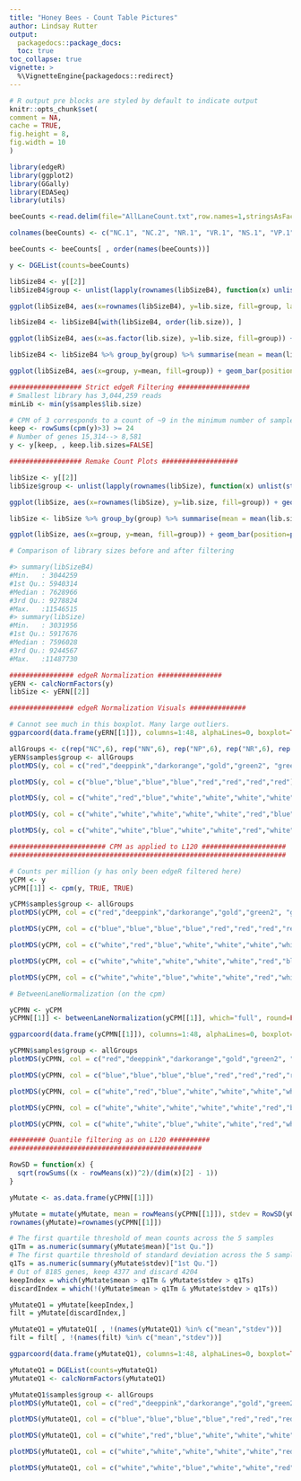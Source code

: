 ```yaml
---
title: "Honey Bees - Count Table Pictures"
author: Lindsay Rutter
output:
  packagedocs::package_docs:
  toc: true
toc_collapse: true
vignette: >
  %\VignetteEngine{packagedocs::redirect}
---
```

  
  <meta http-equiv="content-type" content="text/html;charset=utf-8" />
  
  ```r
# R output pre blocks are styled by default to indicate output
knitr::opts_chunk$set(
  comment = NA,
  cache = TRUE,
  fig.height = 8,
  fig.width = 10
)
```

```r
library(edgeR)
library(ggplot2)
library(GGally)
library(EDASeq)
library(utils)

beeCounts <-read.delim(file="AllLaneCount.txt",row.names=1,stringsAsFactors = FALSE)

colnames(beeCounts) <- c("NC.1", "NC.2", "NR.1", "VR.1", "NS.1", "VP.1", "NS.2", "VR.2", "NP.1", "VP.2", "VC.1", "NP.2", "VP.3", "NP.3", "VS.1", "VS.2", "VC.2", "NC.3", "VP.4", "NC.4", "NR.2", "VC.3", "VC.4", "NP.4", "VR.3", "NC.5", "VS.3", "NP.5", "VC.5", "VS.4", "NS.3", "VS.5", "VP.5", "NR.3", "NR.4", "VC.6", "NS.4", "NC.6", "NP.6", "VR.4", "NR.5", "NR.6", "NS.5", "VP.6", "NS.6", "VR.5", "VR.6", "VS.6")

beeCounts <- beeCounts[ , order(names(beeCounts))]

y <- DGEList(counts=beeCounts)
```

```r
libSizeB4 <- y[[2]]
libSizeB4$group <- unlist(lapply(rownames(libSizeB4), function(x) unlist(strsplit(x,"\\."))[1]))

ggplot(libSizeB4, aes(x=rownames(libSizeB4), y=lib.size, fill=group, las=3)) + geom_bar(position=position_dodge(), stat="identity", colour="black", size=.3) + theme(axis.text.x = element_text(angle = 90, hjust = 1)) + labs(x = "Sample", y = "Library size")# Use thin black outlines

libSizeB4 <- libSizeB4[with(libSizeB4, order(lib.size)), ]

ggplot(libSizeB4, aes(x=as.factor(lib.size), y=lib.size, fill=group)) + geom_bar(position=position_dodge(), stat="identity", colour="black", size=.3) + theme(axis.text.x = element_text(angle = 90, hjust = 1)) + labs(x = "Sample", y = "Library size") + scale_x_discrete(labels=row.names(libSizeB4))

libSizeB4 <- libSizeB4 %>% group_by(group) %>% summarise(mean = mean(lib.size), sd = sd(lib.size))

ggplot(libSizeB4, aes(x=group, y=mean, fill=group)) + geom_bar(position=position_dodge(), stat="identity", colour="black", size=.3) + geom_errorbar(aes(ymin=mean-sd, ymax=mean+sd), size=.3, width=.2, position=position_dodge(.9))
```

```r
################## Strict edgeR Filtering ################## 
# Smallest library has 3,044,259 reads
minLib <- min(y$samples$lib.size)

# CPM of 3 corresponds to a count of ~9 in the minimum number of samples in a group (24). Usually a gene is required to have a count of 5-10 in a library to be considered expressed in that library.
keep <- rowSums(cpm(y)>3) >= 24
# Number of genes 15,314--> 8,581
y <- y[keep, , keep.lib.sizes=FALSE]
```

```r
################## Remake Count Plots ################### 

libSize <- y[[2]]
libSize$group <- unlist(lapply(rownames(libSize), function(x) unlist(strsplit(x,"\\."))[1]))

ggplot(libSize, aes(x=rownames(libSize), y=lib.size, fill=group)) + geom_bar(position=position_dodge(), stat="identity", colour="black", size=.3) # Use thin black outlines

libSize <- libSize %>% group_by(group) %>% summarise(mean = mean(lib.size), sd = sd(lib.size))

ggplot(libSize, aes(x=group, y=mean, fill=group)) + geom_bar(position=position_dodge(), stat="identity", colour="black", size=.3) + geom_errorbar(aes(ymin=mean-sd, ymax=mean+sd), size=.3, width=.2, position=position_dodge(.9))

# Comparison of library sizes before and after filtering

#> summary(libSizeB4)
#Min.   : 3044259
#1st Qu.: 5940314
#Median : 7628966
#3rd Qu.: 9278824
#Max.   :11546515
#> summary(libSize)
#Min.   : 3031956
#1st Qu.: 5917676 
#Median : 7596028
#3rd Qu.: 9244567
#Max.   :11487730
```

```r
################ edgeR Normalization ################
yERN <- calcNormFactors(y)
libSize <- yERN[[2]]
```

```r
################ edgeR Normalization Visuals ##############

# Cannot see much in this boxplot. Many large outliers.
ggparcoord(data.frame(yERN[[1]]), columns=1:48, alphaLines=0, boxplot=TRUE, scale="globalminmax") + coord_flip()

allGroups <- c(rep("NC",6), rep("NN",6), rep("NP",6), rep("NR",6), rep("VC",6), rep("VN",6), rep("VP",6), rep("VR",6))
yERN$samples$group <- allGroups
plotMDS(y, col = c("red","deeppink","darkorange","gold","green2", "green4","blue", "purple")[factor(allGroups)], cex=0.6)

plotMDS(y, col = c("blue","blue","blue","blue","red","red","red","red")[factor(allGroups)], cex=0.6)

plotMDS(y, col = c("white","red","blue","white","white","white","white","white")[factor(allGroups)], cex=0.6)

plotMDS(y, col = c("white","white","white","white","white","red","blue","white")[factor(allGroups)], cex=0.6)

plotMDS(y, col = c("white","white","blue","white","white","red","white","white")[factor(allGroups)], cex=0.6)
```

```r
######################## CPM as applied to L120 ##################### 
#####################################################################

# Counts per million (y has only been edgeR filtered here)
yCPM <- y
yCPM[[1]] <- cpm(y, TRUE, TRUE)

yCPM$samples$group <- allGroups
plotMDS(yCPM, col = c("red","deeppink","darkorange","gold","green2", "green4","blue", "purple")[factor(allGroups)], cex=0.6)

plotMDS(yCPM, col = c("blue","blue","blue","blue","red","red","red","red")[factor(allGroups)], cex=0.6)

plotMDS(yCPM, col = c("white","red","blue","white","white","white","white","white")[factor(allGroups)], cex=0.6)

plotMDS(yCPM, col = c("white","white","white","white","white","red","blue","white")[factor(allGroups)], cex=0.6)

plotMDS(yCPM, col = c("white","white","blue","white","white","red","white","white")[factor(allGroups)], cex=0.6)
```

```r
# BetweenLaneNormalization (on the cpm)

yCPMN <- yCPM
yCPMN[[1]] <- betweenLaneNormalization(yCPM[[1]], which="full", round=FALSE) #from EDASeq

ggparcoord(data.frame(yCPMN[[1]]), columns=1:48, alphaLines=0, boxplot=TRUE, scale="globalminmax") + coord_flip()

yCPMN$samples$group <- allGroups
plotMDS(yCPMN, col = c("red","deeppink","darkorange","gold","green2", "green4","blue", "purple")[factor(allGroups)], cex=0.6)

plotMDS(yCPMN, col = c("blue","blue","blue","blue","red","red","red","red")[factor(allGroups)], cex=0.6)

plotMDS(yCPMN, col = c("white","red","blue","white","white","white","white","white")[factor(allGroups)], cex=0.6)

plotMDS(yCPMN, col = c("white","white","white","white","white","red","blue","white")[factor(allGroups)], cex=0.6)

plotMDS(yCPMN, col = c("white","white","blue","white","white","red","white","white")[factor(allGroups)], cex=0.6)
```

```r
######### Quantile filtering as on L120 ##########
################################################

RowSD = function(x) {
  sqrt(rowSums((x - rowMeans(x))^2)/(dim(x)[2] - 1))
}

yMutate <- as.data.frame(yCPMN[[1]])

yMutate = mutate(yMutate, mean = rowMeans(yCPMN[[1]]), stdev = RowSD(yCPMN[[1]]))
rownames(yMutate)=rownames(yCPMN[[1]])

# The first quartile threshold of mean counts across the 5 samples
q1Tm = as.numeric(summary(yMutate$mean)["1st Qu."])
# The first quartile threshold of standard deviation across the 5 samples
q1Ts = as.numeric(summary(yMutate$stdev)["1st Qu."])
# Out of 8185 genes, keep 4377 and discard 4204
keepIndex = which(yMutate$mean > q1Tm & yMutate$stdev > q1Ts)
discardIndex = which(!(yMutate$mean > q1Tm & yMutate$stdev > q1Ts))

yMutateQ1 = yMutate[keepIndex,]
filt = yMutate[discardIndex,]

yMutateQ1 = yMutateQ1[ , !(names(yMutateQ1) %in% c("mean","stdev"))]
filt = filt[ , !(names(filt) %in% c("mean","stdev"))]

ggparcoord(data.frame(yMutateQ1), columns=1:48, alphaLines=0, boxplot=TRUE, scale="globalminmax") + coord_flip()

yMutateQ1 = DGEList(counts=yMutateQ1)
yMutateQ1 <- calcNormFactors(yMutateQ1)

yMutateQ1$samples$group <- allGroups
plotMDS(yMutateQ1, col = c("red","deeppink","darkorange","gold","green2", "green4","blue", "purple")[factor(allGroups)], cex=0.6)

plotMDS(yMutateQ1, col = c("blue","blue","blue","blue","red","red","red","red")[factor(allGroups)], cex=0.6)

plotMDS(yMutateQ1, col = c("white","red","blue","white","white","white","white","white")[factor(allGroups)], cex=0.6)

plotMDS(yMutateQ1, col = c("white","white","white","white","white","red","blue","white")[factor(allGroups)], cex=0.6)

plotMDS(yMutateQ1, col = c("white","white","blue","white","white","red","white","white")[factor(allGroups)], cex=0.6)
```
